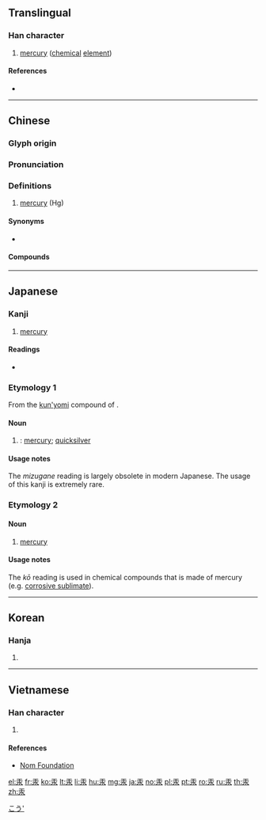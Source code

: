 {{character info/new}}
==Translingual==

===Han character===
{{Han char|rn=85|rad=水|as=03|sn=7|four=10232|canj=ME|ids=⿱工水}}

# [[mercury]] ([[chemical]] [[element]])

====References====
* {{Han ref|kx=0606.030|dkj=17139|dj=0999.120|hdz=31550.010|uh=6C5E|ud=27742|bh=A845|bd=43077}}

----

==Chinese==
{{zh-forms}}

===Glyph origin===
{{Han etym}}

===Pronunciation===
{{zh-pron
|m=gǒng
|c=hung6,hung3
|h=pfs=kúng
|md=
|mn=hóng
|w=
|mc=y
|oc=y
|cat=n
}}

===Definitions===
{{zh-hanzi}}

# {{lb|zh|chemistry}} [[mercury]] (Hg)

====Synonyms====
* {{zh-l|水銀}}

====Compounds====
{{zh-der|汞弧燈|汞極電池|汞中毒|搏砂煉汞|汞合金|汞溴紅|摶砂煉汞|汞齊|昇汞|混汞法|燒丹鍊汞|摶砂弄汞|自然汞|紅汞水|紅汞液|雷汞|鉛汞|汞電池|硫化汞}}

{{zh-cat|Chemical elements}}

----

==Japanese==

===Kanji===
{{ja-kanji|grade=|rs=水03}}

# [[mercury]]

====Readings====
* {{ja-readings|goon=[[ぐ]] (gu)|kanon=[[こう]] (kō)|kun=[[みずがね]] (mizugane)}}

===Etymology 1===
{{ja-kanjitab|みずがね|yomi=k}}
From the [[訓読み|kun'yomi]] compound of {{compound|lang=ja|sort=みずがね|水|tr1=mizu|t1=water|銀|tr2=kane|t2=metal, silver}}. {{rendaku2|sort=みずがね|kane|gane}}

====Noun====
{{ja-noun|みずがね|hhira=みづがね}}

# {{lb|ja|sort=みずがね|chemistry|rare|obsolete}} {{alternative spelling of|水銀|lang=ja}}: [[mercury]]; [[quicksilver]]

====Usage notes====
The ''mizugane'' reading is largely obsolete in modern Japanese. The usage of this kanji is extremely rare.

===Etymology 2===
{{ja-kanjitab|こう|yomi=o}}
{{rfe|lang=ja}}

====Noun====
{{ja-noun|こう}}

# [[mercury]]

====Usage notes====
The ''kō'' reading is used in chemical compounds that is made of mercury (e.g. [[corrosive sublimate]]).

[[Category:ja:Chemical elements|こう']]

----

==Korean==

===Hanja===
{{ko-hanja|hangeul=홍|eumhun=|rv=hong|mr=hong|y=hong}}

# {{defn|lang=ko|sort=水03}}

----

==Vietnamese==

===Han character===
{{vi-readings|rs=水03| hanviet = hống}}

# {{defn|lang=vi|sort=水03}}

====References====
*[http://nomfoundation.org/common/nom_details.php?codepoint=6c5e Nom Foundation]

[[el:汞]]
[[fr:汞]]
[[ko:汞]]
[[lt:汞]]
[[li:汞]]
[[hu:汞]]
[[mg:汞]]
[[ja:汞]]
[[no:汞]]
[[pl:汞]]
[[pt:汞]]
[[ro:汞]]
[[ru:汞]]
[[th:汞]]
[[zh:汞]]